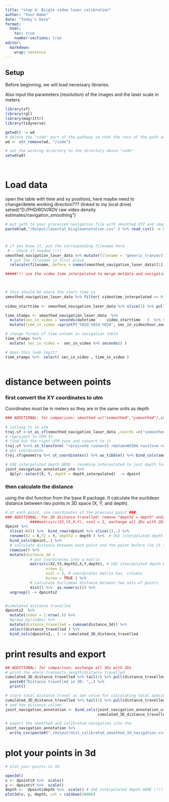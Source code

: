 ```yaml
---
title: "step 4: Biigle video laser calibration"
author: "Your Name"
date: "Today's Date"
format:
  html:
    toc: true
    number-sections: true
editor: 
  markdown: 
    wrap: sentence
---
```


## Setup

Before beginning, we will load necessary libraries.

Also input the parameters (resolution) of the images and the laser scale in meters. 

```r
library(sf)
library(rgl)
library(magrittr)
library(tidyverse)

getwd() -> wd
# delete the "code" part of the pathway so that the rest of the path are not relative to the code directory
wd <- str_remove(wd, "/code") 

# set the working directory to the directory above "code"
setwd(wd)

 

```

# Load data

open the table with time and xy positions, here maybe need to change/delete working direction???
(linked to my local drive) setwd("D:/PHD/ROV/ROV raw video density estimates/navigation_smoothing")

```r
# put path to your processed navigation file with smoothed XYZ and image width
paste0(wd,"/Output/laserCal_biigleannotation.csv" ) %>% read_csv() -> smoothed_navigation_laser_data

```

# 

```r

# if you know it, put the corresponding filename here
 # - Check if needed !!!!
smoothed_navigation_laser_data %>% mutate(filename = "generic_transect" ) %>%
  # put the filename in first place
  relocate(filename,.before = names(smoothed_navigation_laser_data)[1])

#####!!! use the video time interpolated to merge metdata and navigation data !!! at least checks the start_time is 0 seconds in videos
 


# this should be where the start time is   
smoothed_navigation_laser_data %>% filter( videotime_interpolated == 0 ) %>% pull(datetime)
  
video_starttime <- smoothed_navigation_laser_data %>% slice(1) %>% pull(datetime)

time_stamps <- smoothed_navigation_laser_data  %>%  
  mutate(sec_in_video = seconds(datetime  -  video_starttime   )  %>% seconds_to_period()  ) %>% 
  mutate(time_in_video =sprintf('%02d:%02d:%02d', sec_in_video$hour,sec_in_video$minute, sec_in_video$second) )

# change format of time column in navigation table
time_stamps %<>% 
  mutate( sec_in_video =  sec_in_video %>% seconds() )

# does this look legit? 
time_stamps %>%  select( sec_in_video , time_in_video )



```
# distance between points

### first convert the XY coordinates to utm
Coordinates must be in meters so they are in the same units as depth 

```r
### ADDITIONAL: for comparison: smoothed =c("xsmoothed","ysmoothed"),in case when smoothing is not desired and raw coordinates should be used instead c("LON2","LAT2") (raw coordinates from navigation file)
 
# latlong to to utm
traj.sf <-st_as_sf(smoothed_navigation_laser_data ,coords =c("xsmoothed","ysmoothed"),crs="+proj=longlat +datum=WGS84 +no_defs +ellps=WGS84 +towgs84=0,0,0")
# reproject to UTM 33
# find out the right UTM zone and convert to it
traj.sf %<>% st_transform( "+proj=utm +zone=33 +datum=WGS84 +units=m +no_defs")
# get coordinates 
traj.sf$geometry %>% st_coordinates() %>% as_tibble() %>% bind_cols(smoothed_navigation_laser_data) -> joint_navigation_annotation_utm

# USE interpolated depth HERE - renaming interpolated to just depth for simplicity ##### for 2D distance travelled: remove "depth = depth_interpolated" below
joint_navigation_annotation_utm %>%
  dplyr::select(X, Y, depth = depth_interpolated)  -> dpoint


```


### then calculate the distance

using the dist function from the base R package. It calculate the euclidean distance between two points in 3D space (X, Y, and depth). 

```r

# at each point, use coordinates of the previous point ### 
### ADDITIONAL: for 2D distance travelled: remove "depth2 = depth" and, distance_3d --> distance_2d: distance_2d = # put coordinates into a matrix
           ####matrix(c(X2,Y2,X,Y), ncol = 2, exchange all 3Ds with 2Ds
dpoint %>%
  slice(-n()) %>%  bind_rows(dpoint %>% slice(1),.) %>% 
  rename(X2 = X,Y2 = Y, depth2 = depth ) %>%  # USE interpolated depth HERE !!!!!!
  bind_cols(dpoint,.) %>%
  # calculate distance between each point and the point before (so it starts at 0)
  rowwise() %>%
  mutate(distance_3d =
           # put coordinates into a matrix
           matrix(c(X2,Y2,depth2,X,Y,depth), # USE interpolated depth HERE !!!!!!
                  nrow= 2,
                  ncol = 3, # coordinates matrix has  columns
                  byrow = TRUE ) %>% 
           # calculate Euclidean distance between two sets of points 
           dist() %>%  as.numeric()) %>% 
  ungroup() -> dpoints2


#cumulated distance travelled 
dpoints2  %>% 
  mutate(index = 1:nrow(.)) %>% 
  #group_by(index) %>% 
  mutate(distance_travelled = cumsum(distance_3d)) %>% 
  select(distance_travelled ) %>% 
  bind_cols(dpoints2,. ) -> cumulated_3D_distance_travelled


```

# print results and export

```r
## ADDITIONAL: for comparison: exchange all 3Ds with 2Ds
# print the whole transects length/distance travelled
cumulated_3D_distance_travelled %>% tail(1) %>% pull(distance_travelled) %>% 
  paste0("Distance travelled in 3D: ",.) %>% 
  print() 

# store total distance travel as own value for calculating total species density along whole distance in 5.2
cumulated_3D_distance_travelled %>% tail(1) %>% pull(distance_travelled) -> total_distance_travelled
# add the distance column
joint_navigation_annotation <- bind_cols(joint_navigation_annotation_utm,
                                         cumulated_3D_distance_travelled %>% select(distance_3d, distance_travelled) )

# export the smoothed and calibrated navigation into the 
joint_navigation_annotation %>%
  write_csv(paste0("./Output/dist_calibrated_smoothed_3d_navigation.csv" ) )

```

# plot your points in 3d

```r

# plot your points in 3d

open3d()
x <- dpoint$X %>%  scale()
y <- dpoint$Y %>%  scale()
depth <-  dpoint$depth %>%  scale() # USE interpolated depth HERE !!!!!!
plot3d(x, y, depth, col = rainbow(1000))

```

